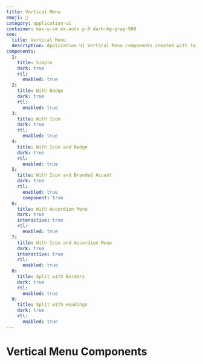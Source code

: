 ```yaml
---
title: Vertical Menu
emoji: 🍟
category: application-ui
container: max-w-sm mx-auto p-8 dark:bg-gray-900
seo:
  title: Vertical Menu
  description: Application UI Vertical Menu components created with Tailwind CSS
components:
  1:
    title: Simple
    dark: true
    rtl:
      enabled: true
  2:
    title: With Badge
    dark: true
    rtl:
      enabled: true
  3:
    title: With Icon
    dark: true
    rtl:
      enabled: true
  4:
    title: With Icon and Badge
    dark: true
    rtl:
      enabled: true
  5:
    title: With Icon and Branded Accent
    dark: true
    rtl:
      enabled: true
      component: true
  6:
    title: With Accordion Menu
    dark: true
    interactive: true
    rtl:
      enabled: true
  7:
    title: With Icon and Accordion Menu
    dark: true
    interactive: true
    rtl:
      enabled: true
  8:
    title: Split with Borders
    dark: true
    rtl:
      enabled: true
  9:
    title: Split with Headings
    dark: true
    rtl:
      enabled: true
---
```


# Vertical Menu Components

<List
  componentsData={componentsArray}
  componentContainer={componentContainer}
/>
